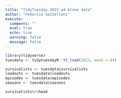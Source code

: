 ```yaml
---
title: "TidyTuesday 2023 w4 Alone data"
author: "Federica Gazzelloni"
execute:  
  comments: ""
  eval: true
  echo: true
  warning: false
  message: false
---
```


```r
library(tidyverse)
tuesdata <- tidytuesdayR::tt_load(2023, week = 04)
```


```r
survivalists <- tuesdata$survivalists
loadouts <- tuesdata$loadouts
episodes <- tuesdata$episodes
seasons <- tuesdata$seasons
```


```r
survivalists%>%head
```


